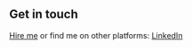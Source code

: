 ## Get in touch

[Hire me](https://wa.link/cbqzun) or find me on other platforms: [LinkedIn](https://www.linkedin.com/hafizhfadh/)
